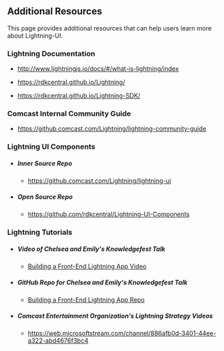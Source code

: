 
<style>{`
.sbdocs.sbdocs-li {
    color: white !important;
  }
`}</style>

<Meta title="Docs / Lightning Resources" />


## Additional Resources
This page provides additional resources that can help users learn more about Lightning-UI.

### Lightning Documentation

* http://www.lightningjs.io/docs/#/what-is-lightning/index

* https://rdkcentral.github.io/Lightning/

* https://rdkcentral.github.io/Lightning-SDK/

### Comcast Internal Community Guide
* https://github.comcast.com/Lightning/lightning-community-guide

### Lightning UI Components
* #####  Inner Source Repo
    * https://github.comcast.com/Lightning/lightning-ui
* ##### Open Source Repo
    * https://github.com/rdkcentral/Lightning-UI-Components

### Lightning Tutorials
* ##### Video of Chelsea and Emily's Knowledgefest Talk
    * [Building a Front-End Lightning App Video](https://web.microsoftstream.com/video/91743666-86e6-4743-b9c4-dd4b7a686a75)
* ##### GitHub Repo for Chelsea and Emily's Knowledgefest Talk 
    * [Building a Front-End Lightning App Repo](https://github.comcast.com/XD-Engineering/knowledgefest-lightning-workshop)
* ##### Comcast Entertainment Organization's Lightning Strategy Videos
    * https://web.microsoftstream.com/channel/886afb0d-3401-44ee-a322-abd4676f3bc4
